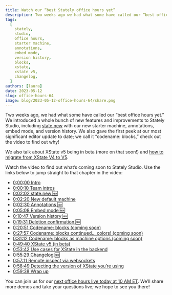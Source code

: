 ```yaml
---
title: Watch our “best Stately office hours yet”
description: Two weeks ago we had what some have called our “best office hours yet.” Watch the video to find out what’s coming soon to Stately Studio.
tags:
  [
    stately,
    studio,
    office hours,
    starter machine,
    annotations,
    embed mode,
    version history,
    blocks,
    xstate,
    xstate v5,
    changelog,
  ]
authors: [laura]
date: 2023-05-12
slug: office-hours-64
image: blog/2023-05-12-office-hours-64/share.png
---
```


Two weeks ago, we had what some have called our “best office hours yet.” We introduced a whole bunch of new features and improvements to Stately Studio, including [state.new](https://state.new?source=blog) with our new starter machine, annotations, embed mode, and version history. We also gave the first peek at our most significant editor update to date; we call it “codename: blocks,” check out the video to find out why!

<!--truncate-->

We also talk about XState v5 being in beta (more on that soon!) and [how to migrate from XState V4 to V5](https://stately.ai/docs/xstate-v5/migration).

<YouTube id="FY030no59Y4" />

Watch the video to find out what’s coming soon to Stately Studio. Use the links below to jump straight to that chapter in the video:

- [0:00:00 Intro](https://www.youtube.com/watch?v=FY030no59Y4&t=0s)
- [0:00:10 Team intros](https://www.youtube.com/watch?v=FY030no59Y4&t=10s)
- [0:02:02 state.new 🆕](https://www.youtube.com/watch?v=FY030no59Y4&t=122s)
- [0:02:20 New default machine](https://www.youtube.com/watch?v=FY030no59Y4&t=140s)
- [0:02:30 Annotations 🆕](https://www.youtube.com/watch?v=FY030no59Y4&t=150s)
- [0:05:08 Embed mode 🆕](https://www.youtube.com/watch?v=FY030no59Y4&t=308s)
- [0:10:47 Version history 🆕](https://www.youtube.com/watch?v=FY030no59Y4&t=647s)
- [0:19:31 Deletion confirmation 🆕](https://www.youtube.com/watch?v=FY030no59Y4&t=1171s)
- [0:20:51 Codename: blocks (coming soon)](https://www.youtube.com/watch?v=FY030no59Y4&t=1251s)
- [0:27:57 Codename: blocks continued… colors! (coming soon)](https://www.youtube.com/watch?v=FY030no59Y4&t=1677s)
- [0:31:12 Codename: blocks as machine options (coming soon)](https://www.youtube.com/watch?v=FY030no59Y4&t=1872s)
- [0:49:40 XState v5 (in beta)](https://www.youtube.com/watch?v=FY030no59Y4&t=2980s)
- [0:53:42 Use cases for XState in the backend](https://www.youtube.com/watch?v=FY030no59Y4&t=3222s)
- [0:55:29 Changelog 🆕](https://www.youtube.com/watch?v=FY030no59Y4&t=3329s)
- [0:57:11 Remote inspect via websockets](https://www.youtube.com/watch?v=FY030no59Y4&t=3431s)
- [0:58:49 Detecting the version of XState you’re using](https://www.youtube.com/watch?v=FY030no59Y4&t=3529s)
- [0:59:38 Wrap up](https://www.youtube.com/watch?v=FY030no59Y4&t=3578s)

You can join us for our [next office hours live today at 10 AM ET](https://www.youtube.com/watch?v=fPrZ19EKlJU). We’ll share more demos and take your questions live; we hope to see you there!
